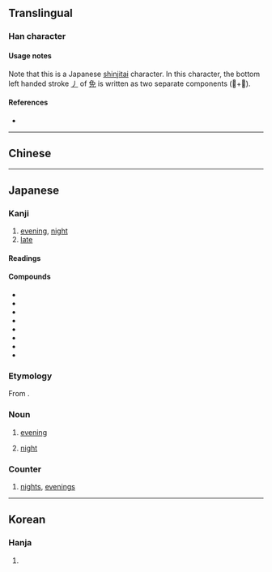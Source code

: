 {{also|晚|睌}}
{{character info}}
==Translingual==
{{ja-forms|晩|[[晚]]|[[晚]]}}

===Han character===
{{Han char|rn=72|rad=日|as=08|sn=12|four=|canj=ANAU,XXANA|ids=⿰日免}}

====Usage notes====
Note that this is a Japanese [[shinjitai]] character. In this character, the bottom left handed stroke [[㇓]] of [[免]] is written as two separate components (𫩏+儿).

====References====
* {{Han ref|kx=0497.311|dkj=14030|dj=0861.210|hdz=21514.040|uh=6669|ud=26217}}

----

==Chinese==
{{zh-see|晚|v}}

----

==Japanese==
{{ja-kanji forms|晩|晚}}

===Kanji===
{{ja-kanji|grade=6|rs=日08|kyu=晚}}

# [[evening]], [[night]]
# [[late]]

====Readings====
{{ja-readings
|goon=もん
|kanon=ばん
|kun=くれ, おそ-い, おく-れる
}}

====Compounds====
{{der-top}}
* {{ja-r|晩%冬|ばん%とう|gloss=late winter}}
* {{ja-r|晩%期|ばん%き|gloss=late stage}}
* {{ja-r|晩%婚|ばん%こん|gloss=late marriage}}
* {{ja-r|晩%成|ばん%せい|gloss=late mature}}
* {{ja-r|晩ごはん|ばんごはん|gloss=[[dinner]], evening meal}}
* {{ja-r|晩%食|ばん%しょく|gloss=dinner, evening meal}}
* {{ja-r|晩%飯|ばん%めし|gloss=dinner, evening meal}}
* {{ja-r|早%晩|そう%ばん|gloss=early and late}}

{{der-bottom}}

===Etymology===
From {{der|ja|ltc|sort=ばん|-}} {{ltc-l|晚}}.

===Noun===
{{ja-noun|ばん}}

# [[evening]]
#: {{ja-usex|朝から'''晩'''まで|あさ から '''ばん''' まで|from dawn to '''dusk'''}}
# [[night]]
#: {{ja-usex|'''晩'''の内に雪が降りました。|'''ばん''' の うち に ゆき が ふりました。|Snow fell during the '''night'''.}}

===Counter===
{{ja-pos|ばん|counter}}

# [[night]]s, [[evening]]s

----

==Korean==

===Hanja===
{{ko-hanja|hangeul=만|rv=man|mr=man|y=man}}

# {{rfdef|ko}}
